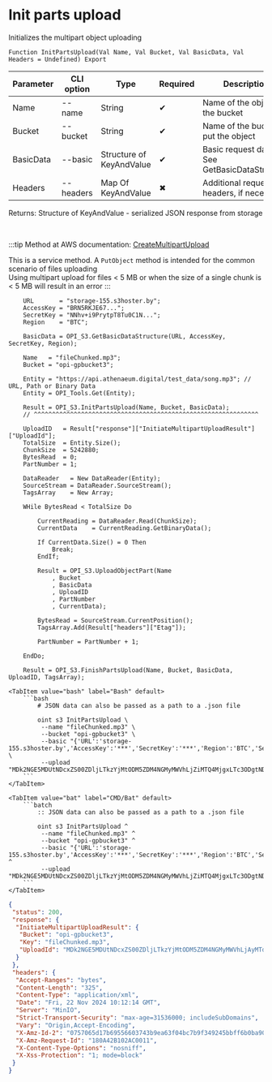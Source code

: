 ﻿---
sidebar_position: 3
---


# Init parts upload
 Initializes the multipart object uploading



`Function InitPartsUpload(Val Name, Val Bucket, Val BasicData, Val Headers = Undefined) Export`

  | Parameter | CLI option | Type | Required | Description |
  |-|-|-|-|-|
  | Name | --name | String | &#x2714; | Name of the object in the bucket |
  | Bucket | --bucket | String | &#x2714; | Name of the bucket to put the object |
  | BasicData | --basic | Structure of KeyAndValue | &#x2714; | Basic request data. See GetBasicDataStructure |
  | Headers | --headers | Map Of KeyAndValue | &#x2716; | Additional request headers, if necessary |

  
  Returns:  Structure of KeyAndValue - serialized JSON response from storage

<br/>

:::tip
Method at AWS documentation: [CreateMultipartUpload](https://docs.aws.amazon.com/AmazonS3/latest/API/API_CreateMultipartUpload.html)

This is a service method. A `PutObject` method is intended for the common scenario of files uploading<br/>Using multipart upload for files &lt; 5 MB or when the size of a single chunk is &lt; 5 MB will result in an error
:::
<br/>


```bsl title="1C:Enterprise/OneScript code example"
    URL       = "storage-155.s3hoster.by";
    AccessKey = "BRN5RKJE67...";
    SecretKey = "NNhv+i9PrytpT8Tu0C1N...";
    Region    = "BTC";

    BasicData = OPI_S3.GetBasicDataStructure(URL, AccessKey, SecretKey, Region);

    Name   = "fileChunked.mp3";
    Bucket = "opi-gpbucket3";

    Entity = "https://api.athenaeum.digital/test_data/song.mp3"; // URL, Path or Binary Data
    Entity = OPI_Tools.Get(Entity);

    Result = OPI_S3.InitPartsUpload(Name, Bucket, BasicData);
    // ^^^^^^^^^^^^^^^^^^^^^^^^^^^^^^^^^^^^^^^^^^^^^^^^^^^^^^^^^^^^^^

    UploadID   = Result["response"]["InitiateMultipartUploadResult"]["UploadId"];
    TotalSize  = Entity.Size();
    ChunkSize  = 5242880;
    BytesRead  = 0;
    PartNumber = 1;

    DataReader   = New DataReader(Entity);
    SourceStream = DataReader.SourceStream();
    TagsArray    = New Array;

    WHile BytesRead < TotalSize Do

        CurrentReading = DataReader.Read(ChunkSize);
        CurrentData    = CurrentReading.GetBinaryData();

        If CurrentData.Size() = 0 Then
            Break;
        EndIf;

        Result = OPI_S3.UploadObjectPart(Name
            , Bucket
            , BasicData
            , UploadID
            , PartNumber
            , CurrentData);

        BytesRead = SourceStream.CurrentPosition();
        TagsArray.Add(Result["headers"]["Etag"]);

        PartNumber = PartNumber + 1;

    EndDo;

    Result = OPI_S3.FinishPartsUpload(Name, Bucket, BasicData, UploadID, TagsArray);
```
 

 <Tabs>
  
    <TabItem value="bash" label="Bash" default>
        ```bash
            # JSON data can also be passed as a path to a .json file
            
            oint s3 InitPartsUpload \
             --name "fileChunked.mp3" \
             --bucket "opi-gpbucket3" \
             --basic "{'URL':'storage-155.s3hoster.by','AccessKey':'***','SecretKey':'***','Region':'BTC','Service':'s3'}" \
             --upload "MDk2NGE5MDUtNDcxZS00ZDljLTkzYjMtODM5ZDM4NGMyMWVhLjZiMTQ4MjgxLTc3ODgtNDY1OS1hNTRmLWIzNTU3NTljNjcyMQ"
        ```
    </TabItem>
  
    <TabItem value="bat" label="CMD/Bat" default>
        ```batch
            :: JSON data can also be passed as a path to a .json file
            
            oint s3 InitPartsUpload ^
             --name "fileChunked.mp3" ^
             --bucket "opi-gpbucket3" ^
             --basic "{'URL':'storage-155.s3hoster.by','AccessKey':'***','SecretKey':'***','Region':'BTC','Service':'s3'}" ^
             --upload "MDk2NGE5MDUtNDcxZS00ZDljLTkzYjMtODM5ZDM4NGMyMWVhLjZiMTQ4MjgxLTc3ODgtNDY1OS1hNTRmLWIzNTU3NTljNjcyMQ"
        ```
    </TabItem>
</Tabs>


```json title="Result"
{
 "status": 200,
 "response": {
  "InitiateMultipartUploadResult": {
   "Bucket": "opi-gpbucket3",
   "Key": "fileChunked.mp3",
   "UploadId": "MDk2NGE5MDUtNDcxZS00ZDljLTkzYjMtODM5ZDM4NGMyMWVhLjAyMTdkMzc2LWExZGItNGQzZC1iZTZlLWI5MTk3NDQxYmM4MA"
  }
 },
 "headers": {
  "Accept-Ranges": "bytes",
  "Content-Length": "325",
  "Content-Type": "application/xml",
  "Date": "Fri, 22 Nov 2024 10:12:14 GMT",
  "Server": "MinIO",
  "Strict-Transport-Security": "max-age=31536000; includeSubDomains",
  "Vary": "Origin,Accept-Encoding",
  "X-Amz-Id-2": "0757065d17b69556603743b9ea63f04bc7b9f349245bbff6b0ba901258e9c169",
  "X-Amz-Request-Id": "180A42B102AC0011",
  "X-Content-Type-Options": "nosniff",
  "X-Xss-Protection": "1; mode=block"
 }
}
```
